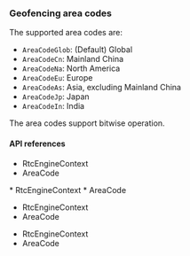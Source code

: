 <PlatformWrapper platform="electron">

### Geofencing area codes

The supported area codes are:

* `AreaCodeGlob`: (Default) Global
* `AreaCodeCn`: Mainland China
* `AreaCodeNa`: North America
* `AreaCodeEu`: Europe
* `AreaCodeAs`: Asia, excluding Mainland China
* `AreaCodeJp`: Japan
* `AreaCodeIn`: India

The area codes support bitwise operation.

#### API references

<ProductWrapper notAllowed = "voice-calling">

* <Link to = "{{global.API_REF_ELECTRON_ROOT}}/rtc_api_data_type.html#class_rtcengineconfig_ng">RtcEngineContext</Link>
* <Link to = "{{global.API_REF_ELECTRON_ROOT}}/rtc_api_data_type.html#enum_areacode">AreaCode</Link>
</ProductWrapper>
<ProductWrapper product = "voice-calling">
* <Link to = "{{global.API_REF_ELECTRON_ROOT_VOICE_SDK}}/rtc_api_data_type.html#class_rtcengineconfig_ng">RtcEngineContext</Link>
* <Link to = "{{global.API_REF_ELECTRON_ROOT_VOICE_SDK}}/rtc_api_data_type.html#enum_areacode">AreaCode</Link>
</ProductWrapper>

</ProductWrapper>

<ProductWrapper Product = "voice-calling">

* <Link to = "{{global.API_REF_ELECTRON_ROOT_VOICE_SDK}}/rtc_api_data_type.html#class_rtcengineconfig_ng">RtcEngineContext</Link>
* <Link to = "{{global.API_REF_ELECTRON_ROOT_VOICE_SDK}}/rtc_api_data_type.html#enum_areacode">AreaCode</Link>

</ProductWrapper>

</ProductWrapper>

<ProductWrapper Product = "voice-calling">

* <Link to = "{{global.API_REF_ELECTRON_ROOT_VOICE_SDK}}/rtc_api_data_type.html#class_rtcengineconfig_ng">RtcEngineContext</Link>
* <Link to = "{{global.API_REF_ELECTRON_ROOT_VOICE_SDK}}/rtc_api_data_type.html#enum_areacode">AreaCode</Link>

</ProductWrapper>

</PlatformWrapper>
